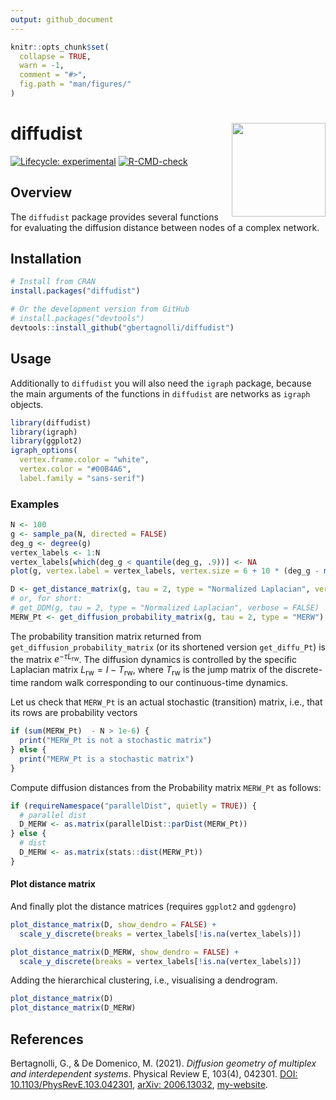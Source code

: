 ```yaml
---
output: github_document
---
```


<!-- README.md is generated from README.Rmd. Please edit that file -->

```r
knitr::opts_chunk$set(
  collapse = TRUE,
  warn = -1,
  comment = "#>",
  fig.path = "man/figures/"
)
```

# diffudist <img src="man/figures/diffudist.png" align="right" alt="" width="150"/>

<!-- badges: start -->
[![Lifecycle: experimental](https://img.shields.io/badge/lifecycle-experimental-orange.svg)](https://lifecycle.r-lib.org/articles/stages.html#experimental)
[![R-CMD-check](https://github.com/gbertagnolli/diffudist/workflows/R-CMD-check/badge.svg)](https://github.com/gbertagnolli/diffudist/actions)
<!-- badges: end -->

## Overview

The `diffudist` package provides several functions for evaluating the diffusion distance between nodes of a complex network.

## Installation

```r
# Install from CRAN
install.packages("diffudist")

# Or the development version from GitHub
# install.packages("devtools")
devtools::install_github("gbertagnolli/diffudist")
```

## Usage

Additionally to `diffudist` you will also need the `igraph` package, because the main arguments of the functions in `diffudist` are networks as `igraph` objects.

```r
library(diffudist)
library(igraph)
library(ggplot2)
igraph_options(
  vertex.frame.color = "white",
  vertex.color = "#00B4A6",
  label.family = "sans-serif")
```

### Examples

```r
N <- 100
g <- sample_pa(N, directed = FALSE)
deg_g <- degree(g)
vertex_labels <- 1:N
vertex_labels[which(deg_g < quantile(deg_g, .9))] <- NA
plot(g, vertex.label = vertex_labels, vertex.size = 6 + 10 * (deg_g - min(deg_g)) / max(deg_g))
```


```r
D <- get_distance_matrix(g, tau = 2, type = "Normalized Laplacian", verbose = FALSE)
# or, for short:
# get_DDM(g, tau = 2, type = "Normalized Laplacian", verbose = FALSE)
MERW_Pt <- get_diffusion_probability_matrix(g, tau = 2, type = "MERW")
```

The probability transition matrix returned from `get_diffusion_probability_matrix` (or its shortened version `get_diffu_Pt`) is the matrix $e^{-\tau L_{\text{rw}}}$. The diffusion dynamics is controlled by the specific Laplacian matrix $L_{\text{rw}} = I - T_{\text{rw}}$, where $T_{\text{rw}}$ is the jump matrix of the discrete-time random walk corresponding to our continuous-time dynamics.

Let us check that `MERW_Pt` is an actual stochastic (transition) matrix, i.e., that its rows are probability vectors

```r
if (sum(MERW_Pt)  - N > 1e-6) {
  print("MERW_Pt is not a stochastic matrix")
} else {
  print("MERW_Pt is a stochastic matrix")
}
```

Compute diffusion distances from the Probability matrix `MERW_Pt` as follows:

```r
if (requireNamespace("parallelDist", quietly = TRUE)) {
  # parallel dist
  D_MERW <- as.matrix(parallelDist::parDist(MERW_Pt))
} else {
  # dist
  D_MERW <- as.matrix(stats::dist(MERW_Pt))
}
```

#### Plot distance matrix

And finally plot the distance matrices (requires `ggplot2` and `ggdengro`)

```r
plot_distance_matrix(D, show_dendro = FALSE) +
  scale_y_discrete(breaks = vertex_labels[!is.na(vertex_labels)])
```

```r
plot_distance_matrix(D_MERW, show_dendro = FALSE) +
  scale_y_discrete(breaks = vertex_labels[!is.na(vertex_labels)])
```

Adding the hierarchical clustering, i.e., visualising a dendrogram.

```r
plot_distance_matrix(D)
plot_distance_matrix(D_MERW)
```


## References

Bertagnolli, G., & De Domenico, M. (2021). _Diffusion geometry of multiplex and interdependent systems_. Physical Review E, 103(4), 042301. [DOI: 10.1103/PhysRevE.103.042301](https://doi.org/10.1103/PhysRevE.103.042301), [arXiv: 2006.13032](https://arxiv.org/abs/2006.13032), [my-website](https://gbertagnolli.github.io/publication/ml-diffusion/).

